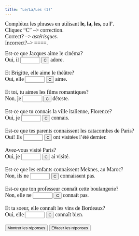 ```yaml
---
title: "Le/La/Les (1)"
---
```


<html>
<head>
  <title>Complétez les phrases</title>
  <script language="JavaScript">
    // Your JavaScript code here
    function dasher(Student, Correct) {
      var studentAnswer = Student.value;
      var correctAnswer = Correct;
      var result = "";
      for (var c = 0; c < correctAnswer.length; c++) {
        var CorrectX = correctAnswer.charAt(c);
        var StudentX = studentAnswer.charAt(c);
        if (CorrectX == StudentX) {
          result = result + CorrectX;
        } else {
          result = result + "=";
        }
      }
      Student.value = result;
      if (studentAnswer == correctAnswer) {
        Student.value = "*" + studentAnswer + "*";
      }
    }
  </script>
</head>
<body>
  <p align="left">
    <font face="Garamond" size="4">
      Complétez les phrases en utilisant<b> le, la, les, </b>ou<b> l'</b>.<br>
      Cliquez "C" --&gt; correction.<br>
      Correct? --&gt; *astérisques*.<br>
      Incorrect?--&gt; ====.
    </font>
    <font face="Garamond" size="4">
      <br>
    </font>
  </p>
  <form action="" method="post">
    <font face="Garamond" size="4">
      Est-ce que Jacques aime le cinéma?<br>
      Oui, il
      <input size="5" name="item1">
      <input type="button" value="C" name="Button" onclick="dasher(form.item1, 'l\'')">
      adore.<br><br>
      Et Brigitte, elle aime le théâtre?<br>
      Oui, elle
      <input size="5" name="item2">
      <input type="button" value="C" name="Button" onclick="dasher(form.item2, 'l\'')">
      aime.<br><br>
      Et toi, tu aimes les films romantiques?<br>
      Non, je
      <input size="5" name="item3">
      <input type="button" value="C" name="Button" onclick="dasher(form.item3, 'les')">
      déteste.<br><br>
      Est-ce que tu connais la ville italienne, Florence?<br>
      Oui, je
      <input size="5" name="item4">
      <input type="button" value="C" name="Button" onclick="dasher(form.item4, 'la')">
      connais.<br><br>
      Est-ce que tes parents connaissent les catacombes de Paris?<br>
      Oui! Ils
      <input size="5" name="item5">
      <input type="button" value="C" name="Button" onclick="dasher(form.item5, 'les')">
      ont visitées l'été dernier.<br><br>
      Avez-vous visité Paris?<br>
      Oui, je
      <input size="5" name="item6">
      <input type="button" value="C" name="Button" onclick="dasher(form.item6, 'l\'')">
      ai visité.<br><br>
      Est-ce que les enfants connaissent Meknes, au Maroc?<br>
      Non, ils ne
      <input size="5" name="item7">
      <input type="button" value="C" name="Button" onclick="dasher(form.item7, 'le')">
      connaissent pas.<br><br>
      Est-ce que ton professeur connaît cette boulangerie?<br>
      Non, elle ne
      <input size="5" name="item8">
      <input type="button" value="C" name="Button" onclick="dasher(form.item8, 'la')">
      connaît pas.<br><br>
      Et ta soeur, elle connaît les vins de Bordeaux?<br>
      Oui, elle
      <input size="5" name="item9">
      <input type="button" value="C" name="Button" onclick="dasher(form.item9, 'les')">
      connaît bien.<br><br>
      <input type="button" value="Montrer les r&eacute;ponses" name="Button" onclick="form.item1.value='l\'';form.item2.value='l\'';form.item3.value='les';form.item4.value='la';form.item5.value='les';form.item6.value='l\'';form.item7.value='le';form.item8.value='la';form.item9.value='les';">
      <input type="button" value="Effacer les r&eacute;ponses" name="Button" onclick="form.item1.value='';form.item2.value='';form.item3.value='';form.item4.value='';form.item5.value='';form.item6.value='';form.item7.value='';form.item8.value='';form.item9.value='';">
    </font>
  </form>
</body>
</html>
